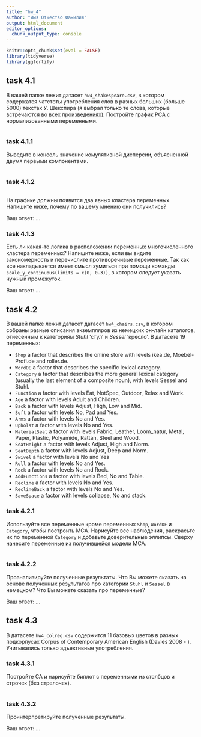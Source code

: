 ```yaml
---
title: "hw_4"
author: "Имя Отчество Фамилия"
output: html_document
editor_options: 
  chunk_output_type: console
---
```


```r
knitr::opts_chunk$set(eval = FALSE)
library(tidyverse)
library(ggfortify)
```

## task 4.1

В вашей папке лежит датасет `hw4_shakespeare.csv`, в котором содержатся чатстоты употребления слов в разных больших (больше 5000) текстах У. Шекспира (я выбрал только те слова, которые встречаются во всех произведениях). Постройте график PCA с нормализованными переменными.

```r

```

### task 4.1.1
Выведите в консоль значение комулятивной дисперсии, объясненной двумя первыми компонентами.

```r

```

### task 4.1.2
```r

```

На графике должны появится два явных кластера переменных. Напишите ниже, почему по вашему мнению они получились?

Ваш ответ: ...

### task 4.1.3
Есть ли какая-то логика в расположении переменных многочисленного кластера переменных? Напишите ниже, если вы видите закономерность и перечислите противоречивые переменные. Так как все накладывается имеет смысл зумиться при помощи команды `scale_y_continuous(limits = c(0, 0.3))`, в котором следует указать нужный промежуток.

Ваш ответ: ...

## task 4.2
В вашей папке лежит датасет датасет `hw4_chairs.csv`, в котором собраны разные описания экземпляров из немецких он-лайн каталогов, отнесенным к категориям *Stuhl* 'стул' и *Sessel* 'кресло'. В датасете 19 переменных:

* `Shop` a factor that describes the online store with levels ikea.de, Moebel-Profi.de and roller.de.
* `WordDE` a factor that describes the specific lexical category.
* `Category` a factor that describes the more general lexical category (usually the last element of a composite noun), with levels Sessel and Stuhl.
* `Function` a factor with levels Eat, NotSpec, Outdoor, Relax and Work.
* `Age` a factor with levels Adult and Children.
* `Back` a factor with levels Adjust, High, Low and Mid.
* `Soft` a factor with levels No, Pad and Yes.
* `Arms` a factor with levels No and Yes.
* `Upholst` a factor with levels No and Yes.
* `MaterialSeat` a factor with levels Fabric, Leather, Loom_natur, Metal, Paper, Plastic, Polyamide, Rattan, Steel and Wood.
* `SeatHeight` a factor with levels Adjust, High and Norm.
* `SeatDepth` a factor with levels Adjust, Deep and Norm.
* `Swivel` a factor with levels No and Yes
* `Roll` a factor with levels No and Yes.
* `Rock` a factor with levels No and Rock.
* `AddFunctions` a factor with levels Bed, No and Table.
* `Recline` a factor with levels No and Yes.
* `ReclineBack` a factor with levels No and Yes.
* `SaveSpace` a factor with levels collapse, No and stack.

### task 4.2.1
Используйте все переменные кроме переменных `Shop`, `WordDE` и `Category`, чтобы построить MCA. Нарисуйте все наблюдения, раскрасьте их по переменной `Category` и добавьте доверительные эллипсы. Сверху нанесите переменные из получившейся модели MCA.

```r

```

### task 4.2.2
Проанализируйте полученные результаты. Что Вы можете сказать на основе полученных результатов про категории `Stuhl` и `Sessel` в немецком? Что Вы можете сказать про переменные?

Ваш ответ: ...

## task 4.3
В датасете `hw4_colreg.csv` содержится 11 базовых цветов в разных подкорпусах  Corpus of Contemporary American English (Davies 2008 - ). Учитывались только адъективные употребления. 

### task 4.3.1
Постройте CA и нарисуйте биплот с переменными из столбцов и строчек (без стрелочек).

```r

```

### task 4.3.2
Проинтерпретируйте полученные результаты.

Ваш ответ: ...
